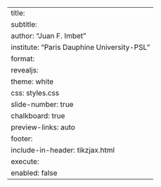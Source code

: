 ---
title: 
subtitle: 
author: "Juan F. Imbet"
institute: "Paris Dauphine University-PSL"
format:
  revealjs:
    theme: white
    css: styles.css
    slide-number: true
    chalkboard: true
    preview-links: auto
    footer: 
    include-in-header: tikzjax.html
execute:
  enabled: false
---